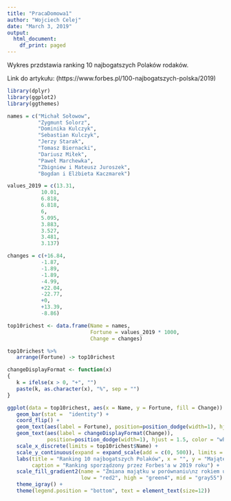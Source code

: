 ---
title: "PracaDomowa1"
author: "Wojciech Celej"
date: "March 3, 2019"
output:
  html_document:
    df_print: paged
---


Wykres przdstawia ranking 10 najbogatszych Polaków rodaków.

Link do artykułu:
(https://www.forbes.pl/100-najbogatszych-polska/2019)


```{r echo=FALSE, message=FALSE, warning=FALSE}
library(dplyr)
library(ggplot2)
library(ggthemes)
```


```{r out.width="100%", fig.align = "center", echo=FALSE}
names = c("Michał Sołowow",
          "Zygmunt Solorz",
          "Dominika Kulczyk",
          "Sebastian Kulczyk",
          "Jerzy Starak",
          "Tomasz Biernacki",
          "Dariusz Miłek",
          "Paweł Marchewka",
          "Zbigniew i Mateusz Juroszek",
          "Bogdan i Elżbieta Kaczmarek")

values_2019 = c(13.31, 
           10.01,
           6.818,
           6.818,
           6,
           5.095,
           3.883,
           3.527,
           3.481,
           3.137)

changes = c(+16.84,
           -1.87,
           -1.89,
           -1.89,
           -4.99,
           +22.04,
           -22.77,
           +0,
           +13.39,
           -8.86)

top10richest <- data.frame(Name = names, 
                           Fortune = values_2019 * 1000, 
                           Change = changes)

top10richest %>% 
   arrange(Fortune) -> top10richest

changeDisplayFormat <- function(x)
{  
   k = ifelse(x > 0, "+", "")
   paste(k, as.character(x), "%", sep = "")
}

ggplot(data = top10richest, aes(x = Name, y = Fortune, fill = Change)) +
   geom_bar(stat =  "identity") +
   coord_flip() + 
   geom_text(aes(label = Fortune), position=position_dodge(width=1), hjust = -0.5) +
   geom_text(aes(label = changeDisplayFormat(Change)), 
             position=position_dodge(width=1), hjust = 1.5, color = "white") +
   scale_x_discrete(limits = top10richest$Name) +
   scale_y_continuous(expand = expand_scale(add = c(0, 500)), limits = c(0, 15000)) +
   labs(title = "Ranking 10 najbogatszych Polaków", x = "", y = "Majątek w mln PLN", 
        caption = "Ranking sporządzony przez Forbes'a w 2019 roku") +
   scale_fill_gradient2(name = "Zmiana majątku w porównaniu\nz rokiem ubiegłym w %", 
                        low = "red2", high = "green4", mid = "gray55") + 
   theme_igray() + 
   theme(legend.position = "bottom", text = element_text(size=12))

```
